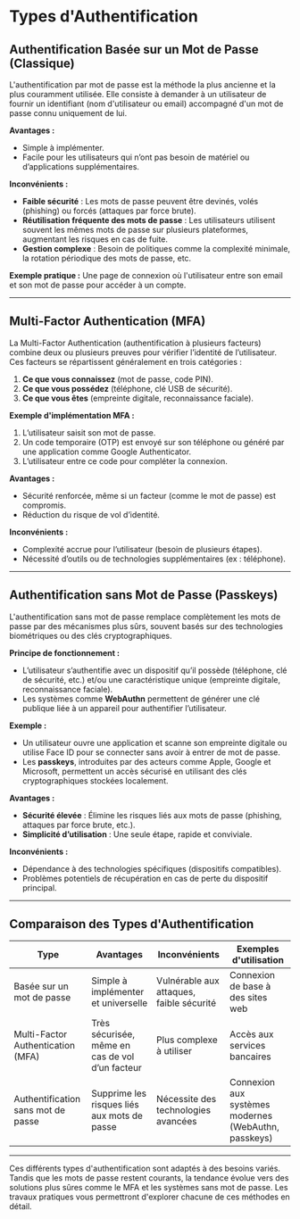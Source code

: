 # **Types d'Authentification**

## **Authentification Basée sur un Mot de Passe (Classique)**  
L'authentification par mot de passe est la méthode la plus ancienne et la plus couramment utilisée. Elle consiste à demander à un utilisateur de fournir un identifiant (nom d'utilisateur ou email) accompagné d'un mot de passe connu uniquement de lui.  

**Avantages :**  
- Simple à implémenter.  
- Facile pour les utilisateurs qui n’ont pas besoin de matériel ou d’applications supplémentaires.  

**Inconvénients :**  
- **Faible sécurité** : Les mots de passe peuvent être devinés, volés (phishing) ou forcés (attaques par force brute).  
- **Réutilisation fréquente des mots de passe** : Les utilisateurs utilisent souvent les mêmes mots de passe sur plusieurs plateformes, augmentant les risques en cas de fuite.  
- **Gestion complexe** : Besoin de politiques comme la complexité minimale, la rotation périodique des mots de passe, etc.  

**Exemple pratique :** Une page de connexion où l'utilisateur entre son email et son mot de passe pour accéder à un compte.  

---

## **Multi-Factor Authentication (MFA)**  
La Multi-Factor Authentication (authentification à plusieurs facteurs) combine deux ou plusieurs preuves pour vérifier l’identité de l’utilisateur. Ces facteurs se répartissent généralement en trois catégories :  
1. **Ce que vous connaissez** (mot de passe, code PIN).  
2. **Ce que vous possédez** (téléphone, clé USB de sécurité).  
3. **Ce que vous êtes** (empreinte digitale, reconnaissance faciale).  

**Exemple d'implémentation MFA :**  
1. L’utilisateur saisit son mot de passe.  
2. Un code temporaire (OTP) est envoyé sur son téléphone ou généré par une application comme Google Authenticator.  
3. L’utilisateur entre ce code pour compléter la connexion.  

**Avantages :**  
- Sécurité renforcée, même si un facteur (comme le mot de passe) est compromis.  
- Réduction du risque de vol d’identité.  

**Inconvénients :**  
- Complexité accrue pour l’utilisateur (besoin de plusieurs étapes).  
- Nécessité d’outils ou de technologies supplémentaires (ex : téléphone).  

---

## **Authentification sans Mot de Passe (Passkeys)**  
L'authentification sans mot de passe remplace complètement les mots de passe par des mécanismes plus sûrs, souvent basés sur des technologies biométriques ou des clés cryptographiques.  

**Principe de fonctionnement :**  
- L’utilisateur s’authentifie avec un dispositif qu’il possède (téléphone, clé de sécurité, etc.) et/ou une caractéristique unique (empreinte digitale, reconnaissance faciale).  
- Les systèmes comme **WebAuthn** permettent de générer une clé publique liée à un appareil pour authentifier l’utilisateur.  

**Exemple :**  
- Un utilisateur ouvre une application et scanne son empreinte digitale ou utilise Face ID pour se connecter sans avoir à entrer de mot de passe.  
- Les **passkeys**, introduites par des acteurs comme Apple, Google et Microsoft, permettent un accès sécurisé en utilisant des clés cryptographiques stockées localement.  

**Avantages :**  
- **Sécurité élevée** : Élimine les risques liés aux mots de passe (phishing, attaques par force brute, etc.).  
- **Simplicité d’utilisation** : Une seule étape, rapide et conviviale.  

**Inconvénients :**  
- Dépendance à des technologies spécifiques (dispositifs compatibles).  
- Problèmes potentiels de récupération en cas de perte du dispositif principal.  

---

## **Comparaison des Types d'Authentification**  

| **Type**                  | **Avantages**                             | **Inconvénients**                          | **Exemples d'utilisation**              |
|---------------------------|------------------------------------------|-------------------------------------------|----------------------------------------|
| Basée sur un mot de passe | Simple à implémenter et universelle       | Vulnérable aux attaques, faible sécurité   | Connexion de base à des sites web      |
| Multi-Factor Authentication (MFA) | Très sécurisée, même en cas de vol d’un facteur | Plus complexe à utiliser                  | Accès aux services bancaires           |
| Authentification sans mot de passe | Supprime les risques liés aux mots de passe   | Nécessite des technologies avancées        | Connexion aux systèmes modernes (WebAuthn, passkeys) |

---

Ces différents types d'authentification sont adaptés à des besoins variés. Tandis que les mots de passe restent courants, la tendance évolue vers des solutions plus sûres comme le MFA et les systèmes sans mot de passe. Les travaux pratiques vous permettront d'explorer chacune de ces méthodes en détail. 
